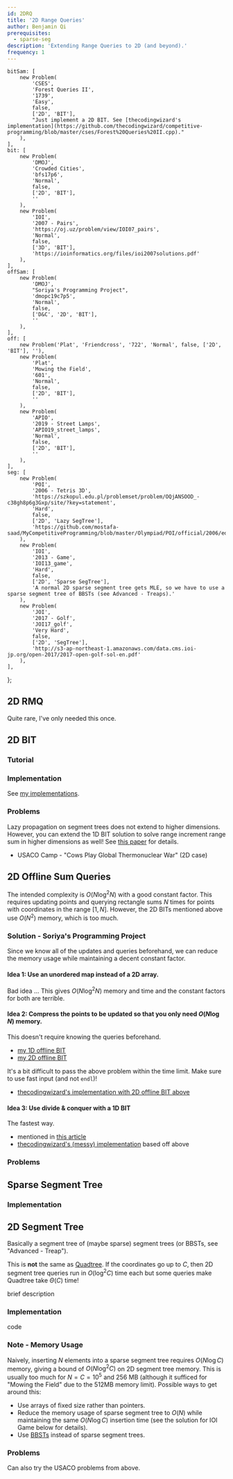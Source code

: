 ```yaml
---
id: 2DRQ
title: '2D Range Queries'
author: Benjamin Qi
prerequisites:
  - sparse-seg
description: 'Extending Range Queries to 2D (and beyond).'
frequency: 1
---
```


	bitSam: [
		new Problem(
			'CSES',
			'Forest Queries II',
			'1739',
			'Easy',
			false,
			['2D', 'BIT'],
			"Just implement a 2D BIT. See [thecodingwizard's implementation](https://github.com/thecodingwizard/competitive-programming/blob/master/cses/Forest%20Queries%20II.cpp)."
		),
	],
	bit: [
		new Problem(
			'DMOJ',
			'Crowded Cities',
			'bfs17p6',
			'Normal',
			false,
			['2D', 'BIT'],
			''
		),
		new Problem(
			'IOI',
			'2007 - Pairs',
			'https://oj.uz/problem/view/IOI07_pairs',
			'Normal',
			false,
			['3D', 'BIT'],
			'https://ioinformatics.org/files/ioi2007solutions.pdf'
		),
	],
	offSam: [
		new Problem(
			'DMOJ',
			"Soriya's Programming Project",
			'dmopc19c7p5',
			'Normal',
			false,
			['D&C', '2D', 'BIT'],
			''
		),
	],
	off: [
		new Problem('Plat', 'Friendcross', '722', 'Normal', false, ['2D', 'BIT'], ''),
		new Problem(
			'Plat',
			'Mowing the Field',
			'601',
			'Normal',
			false,
			['2D', 'BIT'],
			''
		),
		new Problem(
			'APIO',
			'2019 - Street Lamps',
			'APIO19_street_lamps',
			'Normal',
			false,
			['2D', 'BIT'],
			''
		),
	],
	seg: [
		new Problem(
			'POI',
			'2006 - Tetris 3D',
			'https://szkopul.edu.pl/problemset/problem/OQjANSOOD_-c38gh8p6g3Gxp/site/?key=statement',
			'Hard',
			false,
			['2D', 'Lazy SegTree'],
			'https://github.com/mostafa-saad/MyCompetitiveProgramming/blob/master/Olympiad/POI/official/2006/editorial/tet.pdf'
		),
		new Problem(
			'IOI',
			'2013 - Game',
			'IOI13_game',
			'Hard',
			false,
			['2D', 'Sparse SegTree'],
			'A normal 2D sparse segment tree gets MLE, so we have to use a sparse segment tree of BBSTs (see Advanced - Treaps).'
		),
		new Problem(
			'JOI',
			'2017 - Golf',
			'JOI17_golf',
			'Very Hard',
			false,
			['2D', 'SegTree'],
			'http://s3-ap-northeast-1.amazonaws.com/data.cms.ioi-jp.org/open-2017/2017-open-golf-sol-en.pdf'
		),
	],
};

## 2D RMQ

<Resources>
	<Resource
		source="CF"
		title="retrograd - Multi-Dimensional RMQ"
		url="53810"
	></Resource>
</Resources>

Quite rare, I've only needed this once.

<!-- - GP of Serbia 2020 B -->

## 2D BIT

<FocusProblem problem={problems.bitSam[0]} />

### Tutorial

<Resources>
	<Resource
		source="GFG"
		title="2D BIT"
		url="two-dimensional-binary-indexed-tree-or-fenwick-tree"
	></Resource>
	<Resource
		source="TC"
		title="Binary Indexed Trees"
		url="binary-indexed-trees"
	></Resource>
</Resources>

### Implementation

See [my implementations](<https://github.com/bqi343/USACO/tree/master/Implementations/content/data-structures/2D%20Range%20Queries%20(15.2)>).

<IncompleteSection />

### Problems

<Problems problems={problems.bit} />

<Optional title="Range Update and Range Query in Higher Dimensions">

Lazy propagation on segment trees does not extend to higher dimensions. However, you can extend the 1D BIT solution to solve range increment range sum in higher dimensions as well! See [this paper](https://arxiv.org/pdf/1311.6093.pdf) for details.

- USACO Camp - "Cows Play Global Thermonuclear War" (2D case)

</Optional>

## 2D Offline Sum Queries

<FocusProblem problem={problems.offSam[0]} />

The intended complexity is $O(N\log^2 N)$ with a good constant factor. This requires updating points and querying rectangle sums $N$ times for points with coordinates in the range $[1,N]$. However, the 2D BITs mentioned above use $O(N^2)$ memory, which is too much.

### Solution - Soriya's Programming Project

Since we know all of the updates and queries beforehand, we can reduce the memory usage while maintaining a decent constant factor.

#### Idea 1: Use an unordered map instead of a 2D array.

Bad idea ... This gives $O(N\log^2N)$ memory and time and the constant factors for both are terrible.

#### Idea 2: Compress the points to be updated so that you only need $O(N\log N)$ memory.

This doesn't require knowing the queries beforehand.

- [my 1D offline BIT](<https://github.com/bqi343/USACO/blob/master/Implementations/content/data-structures/1D%20Range%20Queries%20(9.2)/BIToff.h>)
- [my 2D offline BIT](<https://github.com/bqi343/USACO/blob/master/Implementations/content/data-structures/2D%20Range%20Queries%20(15.2)/BIT2DOff%20(15.2).h>)

It's a bit difficult to pass the above problem within the time limit. Make sure to use fast input (and not `endl`)!

- [thecodingwizard's implementation with 2D offline BIT above](https://github.com/thecodingwizard/competitive-programming/blob/master/DMOJ/Soriyas%20Programming%20Project.cpp)

#### Idea 3: Use divide & conquer with a 1D BIT

The fastest way.

- mentioned in [this article](https://robert1003.github.io/2020/01/31/cdq-divide-and-conquer.html)
- [thecodingwizard's (messy) implementation](https://github.com/thecodingwizard/competitive-programming/blob/master/DMOJ/Soriya%20Programming%20Project%201d%20BIT%20cdq%20dnc.cpp) based off above

### Problems

<Problems problems={problems.off} />

## Sparse Segment Tree

### Implementation

<IncompleteSection />

## 2D Segment Tree

Basically a segment tree of (maybe sparse) segment trees (or BBSTs, see "Advanced - Treap").

<Info title="Pro Tip">

This is **not** the same as [Quadtree](https://en.wikipedia.org/wiki/Quadtree). If the coordinates go up to $C$, then 2D segment tree queries run in $O(\log^2C)$ time each but some queries make Quadtree take $\Theta(C)$ time!

</Info>

<Resources>
	<Resource source="CPH" title="28.2 (Sparse SegTree), 28.4 (2D)">
		brief description
	</Resource>
</Resources>

### Implementation

<Resources>
	<Resource
		source="USACO"
		title="Analysis - Mowing the Field"
		url="http://www.usaco.org/current/data/sol_mowing_platinum_jan16.html"
	>
		code
	</Resource>
</Resources>

<IncompleteSection />

### Note - Memory Usage

Naively, inserting $N$ elements into a sparse segment tree requires $O(N\log C)$ memory, giving a bound of $O(N\log^2C)$ on 2D segment tree memory. This is usually too much for $N=C=10^5$ and 256 MB (although it sufficed for "Mowing the Field" due to the 512MB memory limit). Possible ways to get around this:

 - Use arrays of fixed size rather than pointers.
 - Reduce the memory usage of sparse segment tree to $O(N)$ while maintaining the same $O(N\log C)$ insertion time (see the solution for IOI Game below for details).
 - Use [BBSTs](/adv/treaps) instead of sparse segment trees.

### Problems

Can also try the USACO problems from above.

<Problems problems={problems.seg} />
